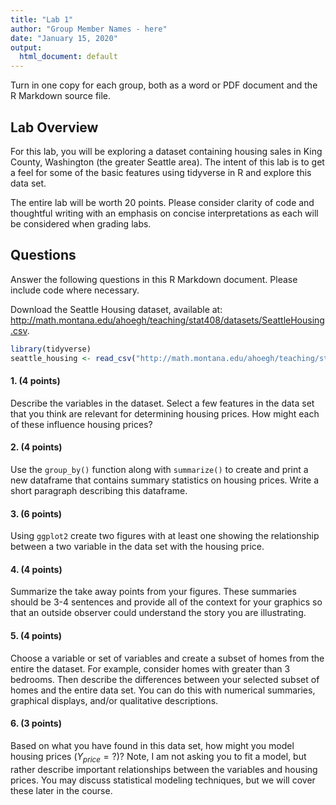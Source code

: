 ```yaml
---
title: "Lab 1"
author: "Group Member Names - here"
date: "January 15, 2020"
output:
  html_document: default
---
```


Turn in one copy for each group, both as a word or PDF document and the R Markdown source file.

## Lab Overview

For this lab, you will be exploring a dataset containing housing sales in King County, Washington (the greater Seattle area). The intent of this lab is to get a feel for some of the basic features using tidyverse in R and explore this data set.

The entire lab will be worth 20 points. Please consider clarity of code and thoughtful writing with an emphasis on concise interpretations as each will be considered when grading labs.

## Questions
Answer the following questions in this R Markdown document. Please include code where necessary.

Download the Seattle Housing dataset, available at: [http://math.montana.edu/ahoegh/teaching/stat408/datasets/SeattleHousing.csv](http://math.montana.edu/ahoegh/teaching/stat408/datasets/SeattleHousing.csv).
```r
library(tidyverse)
seattle_housing <- read_csv("http://math.montana.edu/ahoegh/teaching/stat408/datasets/SeattleHousing.csv")
```


#### 1. (4 points)
Describe the variables in the dataset. Select a few features in the data set that you think are relevant for determining housing prices. How might each of these influence housing prices?

#### 2. (4 points)
Use the `group_by()` function along with `summarize()` to create and print a new dataframe that contains summary statistics on housing prices. Write a short paragraph describing this dataframe.

#### 3. (6 points)
Using `ggplot2` create two figures with at least one showing the relationship between a two variable in the data set with the housing price.

#### 4. (4 points)
Summarize the take away points from your figures. These summaries should be 3-4 sentences and provide all of the context for your graphics so that an outside observer could understand the story you are illustrating.


#### 5. (4 points)
Choose a variable or set of variables and create a subset of homes from the entire the dataset. For example, consider homes with greater than 3 bedrooms. Then describe the differences between your selected subset of homes and the entire data set. You can do this with numerical summaries, graphical displays, and/or qualitative descriptions. 

#### 6. (3 points)
Based on what you have found in this data set, how might you model housing prices ($Y_{price} = ?$)? Note, I am not asking you to fit a model, but rather describe important relationships between the variables and housing prices. You may discuss statistical modeling techniques, but we will cover these later in the course.

